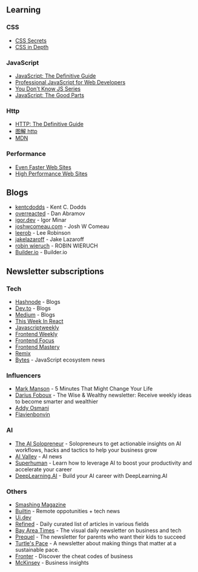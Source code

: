 ## Learning

### CSS

- [CSS Secrets](https://www.oreilly.com/library/view/css-secrets/9781098124373/)
- [CSS in Depth](https://www.oreilly.com/library/view/css-in-depth/9781617293450/)

### JavaScript

- [JavaScript: The Definitive Guide](https://www.oreilly.com/library/view/javascript-the-definitive/9781491952016/)
- [Professional JavaScript for Web Developers](https://www.oreilly.com/library/view/professional-javascript-for/9781119366447/)
- [You Don't Know JS Series](https://www.oreilly.com/library/view/you-dont-know/9781491905159)
- [JavaScript: The Good Parts](https://www.oreilly.com/library/view/javascript-the-good/9780596517748)

### Http

- [HTTP: The Definitive Guide](https://www.oreilly.com/library/view/http-the-definitive/1565925092/)
- [图解 http](https://item.jd.com/12837057.html)
- [MDN](https://developer.mozilla.org/en-US/docs/Web/HTTP)

### Performance

- [Even Faster Web Sites](https://www.oreilly.com/library/view/even-faster-web/9780596803773/)
- [High Performance Web Sites](https://www.oreilly.com/library/view/high-performance-web/9780596529307/)

## Blogs

- [kentcdodds](https://kentcdodds.com/) - Kent C. Dodds
- [overreacted](https://overreacted.io/) - Dan Abramov
- [igor.dev](https://igor.dev/) - Igor Minar
- [joshwcomeau.com](https://www.joshwcomeau.com/) - Josh W Comeau
- [leerob](https://leerob.io/) - Lee Robinson
- [jakelazaroff](https://jakelazaroff.com/) - Jake Lazaroff
- [robin wieruch](https://www.robinwieruch.de/) - ROBIN WIERUCH
- [Builder.io](https://www.builder.io/blog) - Builder.io

## Newsletter subscriptions

### Tech
- [Hashnode](https://hashnode.com/) - Blogs
- [Dev.to](https://dev.to/) - Blogs
- [Medium](https://medium.com/) - Blogs
- [This Week In React](https://thisweekinreact.com/)
- [Javascriptweekly](https://javascriptweekly.com/)
- [Frontend Weekly](https://medium.com/front-end-weekly)
- [Frontend Focus](https://frontendfoc.us/)
- [Frontend Mastery](https://frontendmastery.com)
- [Remix](https://remix.run/blog)
- [Bytes](https://bytes.dev/) - JavaScript ecosystem news

### Influencers
- [Mark Manson](https://markmanson.net/) - 5 Minutes That Might Change Your Life
- [Darius Foboux](https://dariusforoux.com/) - The Wise & Wealthy newsletter: Receive weekly ideas to become smarter and wealthier
- [Addy Osmani](https://addyo.substack.com/)
- [Flavienbonvin](https://www.flavienbonvin.com/)

### AI

- [The AI Solopreneur](https://aisolopreneur.beehiiv.com/) - Solopreneurs to get actionable insights on AI workflows, hacks and tactics to help your business grow
- [AI Valley](https://www.theaivalley.com/) - AI news
- [Superhuman](https://www.joinsuperhuman.ai/) - Learn how to leverage AI to boost your productivity and accelerate your career
- [DeepLearning.AI](https://www.deeplearning.ai/) - Build your AI career with DeepLearning.AI

### Others

- [Smashing Magazine](https://www.smashingmagazine.com/)
- [Builtin](https://builtin.com/) - Remote oppotunities + tech news
- [Ui.dev](https://ui.dev/)
- [Refined](https://refind.com/) - Daily curated list of articles in various fields
- [Bay Area Times](https://www.bayareatimes.com/) - The visual daily newsletter on business and tech
- [Prequel](https://prequel.beehiiv.com/) - The newsletter for parents who want their kids to succeed
- [Turtle's Pace](https://turtlespace.blog/about?utm_source=subscribe_email&utm_content=learn_more) - A newsletter about making things that matter at a sustainable pace.
- [Fronter](https://fronterablog.com/life-changing-concepts-newsletter/) - Discover the cheat codes of business
- [McKinsey](https://www.mckinsey.com/) - Business insights